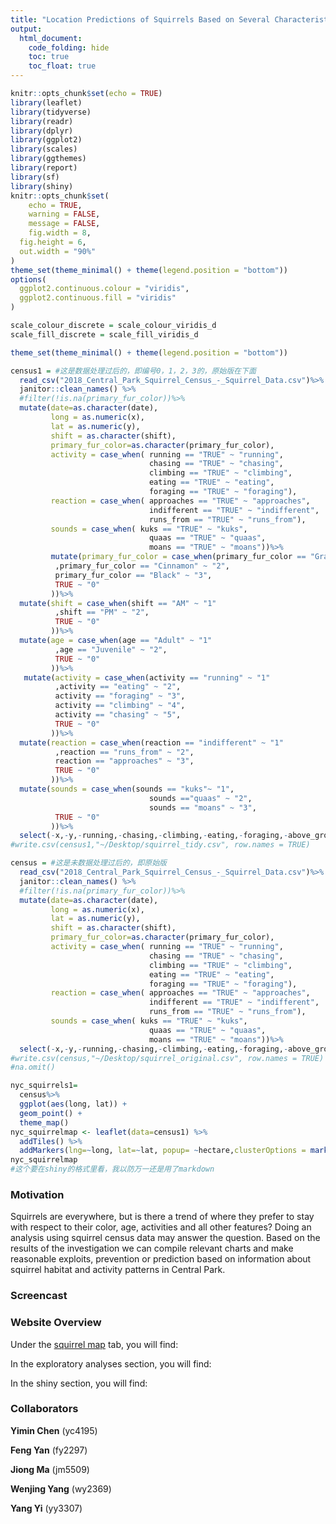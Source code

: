 ```yaml
---
title: "Location Predictions of Squirrels Based on Several Characteristics"
output: 
  html_document:
    code_folding: hide
    toc: true
    toc_float: true
---
```


```r
knitr::opts_chunk$set(echo = TRUE)
library(leaflet)
library(tidyverse)
library(readr)
library(dplyr)
library(ggplot2)
library(scales)
library(ggthemes)
library(report)
library(sf)
library(shiny)
knitr::opts_chunk$set(
	echo = TRUE,
	warning = FALSE,
	message = FALSE, 
	fig.width = 8, 
  fig.height = 6,
  out.width = "90%"
)
theme_set(theme_minimal() + theme(legend.position = "bottom"))
options(
  ggplot2.continuous.colour = "viridis",
  ggplot2.continuous.fill = "viridis"
)

scale_colour_discrete = scale_colour_viridis_d
scale_fill_discrete = scale_fill_viridis_d

theme_set(theme_minimal() + theme(legend.position = "bottom"))
```

```r
census1 = #这是数据处理过后的，即编号0，1，2，3的，原始版在下面
  read_csv("2018_Central_Park_Squirrel_Census_-_Squirrel_Data.csv")%>% 
  janitor::clean_names() %>%
  #filter(!is.na(primary_fur_color))%>%
  mutate(date=as.character(date),
         long = as.numeric(x),
         lat = as.numeric(y),
         shift = as.character(shift),
         primary_fur_color=as.character(primary_fur_color),
         activity = case_when( running == "TRUE" ~ "running",
                               chasing == "TRUE" ~ "chasing",
                               climbing == "TRUE" ~ "climbing",
                               eating == "TRUE" ~ "eating",
                               foraging == "TRUE" ~ "foraging"),
         reaction = case_when( approaches == "TRUE" ~ "approaches",
                               indifferent == "TRUE" ~ "indifferent",
                               runs_from == "TRUE" ~ "runs_from"),
         sounds = case_when( kuks == "TRUE" ~ "kuks",
                               quaas == "TRUE" ~ "quaas",
                               moans == "TRUE" ~ "moans"))%>%
         mutate(primary_fur_color = case_when(primary_fur_color == "Gray" ~ "1"
          ,primary_fur_color == "Cinnamon" ~ "2",
          primary_fur_color == "Black" ~ "3",
          TRUE ~ "0"
         ))%>%
  mutate(shift = case_when(shift == "AM" ~ "1"
          ,shift == "PM" ~ "2",
          TRUE ~ "0"
         ))%>%
  mutate(age = case_when(age == "Adult" ~ "1"
          ,age == "Juvenile" ~ "2",
          TRUE ~ "0"
         ))%>%
   mutate(activity = case_when(activity == "running" ~ "1"
          ,activity == "eating" ~ "2",
          activity == "foraging" ~ "3",
          activity == "climbing" ~ "4",
          activity == "chasing" ~ "5",
          TRUE ~ "0"
         ))%>%
  mutate(reaction = case_when(reaction == "indifferent" ~ "1"
          ,reaction == "runs_from" ~ "2",
          reaction == "approaches" ~ "3",
          TRUE ~ "0"
         ))%>%
  mutate(sounds = case_when(sounds == "kuks"~ "1",
                               sounds =="quaas" ~ "2",
                               sounds == "moans" ~ "3",
          TRUE ~ "0"
         ))%>%
  select(-x,-y,-running,-chasing,-climbing,-eating,-foraging,-above_ground_sighter_measurement,-color_notes,-other_activities,-specific_location ,-tail_flags ,-tail_twitches,-other_interactions,-kuks,-quaas,-moans,-approaches,-indifferent,-runs_from)
#write.csv(census1,"~/Desktop/squirrel_tidy.csv", row.names = TRUE)
```

```r
census = #这是未数据处理过后的，即原始版
  read_csv("2018_Central_Park_Squirrel_Census_-_Squirrel_Data.csv")%>% 
  janitor::clean_names() %>%
  #filter(!is.na(primary_fur_color))%>%
  mutate(date=as.character(date),
         long = as.numeric(x),
         lat = as.numeric(y),
         shift = as.character(shift),
         primary_fur_color=as.character(primary_fur_color),
         activity = case_when( running == "TRUE" ~ "running",
                               chasing == "TRUE" ~ "chasing",
                               climbing == "TRUE" ~ "climbing",
                               eating == "TRUE" ~ "eating",
                               foraging == "TRUE" ~ "foraging"),
         reaction = case_when( approaches == "TRUE" ~ "approaches",
                               indifferent == "TRUE" ~ "indifferent",
                               runs_from == "TRUE" ~ "runs_from"),
         sounds = case_when( kuks == "TRUE" ~ "kuks",
                               quaas == "TRUE" ~ "quaas",
                               moans == "TRUE" ~ "moans"))%>%
  select(-x,-y,-running,-chasing,-climbing,-eating,-foraging,-above_ground_sighter_measurement,-color_notes,-other_activities,-specific_location ,-tail_flags ,-tail_twitches,-other_interactions,-kuks,-quaas,-moans,-approaches,-indifferent,-runs_from)
#write.csv(census,"~/Desktop/squirrel_original.csv", row.names = TRUE)
#na.omit()
```

```r
nyc_squirrels1=
  census%>%
  ggplot(aes(long, lat)) +
  geom_point() +
  theme_map()
nyc_squirrelmap <- leaflet(data=census1) %>%
  addTiles() %>%  
  addMarkers(lng=~long, lat=~lat, popup= ~hectare,clusterOptions = markerClusterOptions())
nyc_squirrelmap
#这个要在shiny的格式里看，我以防万一还是用了markdown
```

### Motivation

Squirrels are everywhere, but is there a trend of where they prefer to stay with respect to their color, age, activities and all other features? Doing an analysis using squirrel census data may answer the question. Based on the results of the investigation we can compile relevant charts and make reasonable exploits, prevention or prediction based on information about squirrel habitat and activity patterns in Central Park.

### Screencast

### Website Overview

Under the [squirrel map]() tab, you will find:

In the exploratory analyses section, you will find:

In the shiny section, you will find:

### Collaborators

**Yimin Chen**	  (yc4195)

**Feng Yan**	    (fy2297)

**Jiong Ma**	    (jm5509)

**Wenjing Yang**	(wy2369)

**Yang Yi**	      (yy3307)